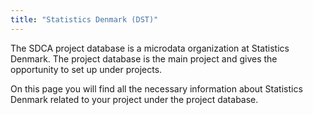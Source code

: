 ```yaml
---
title: "Statistics Denmark (DST)"
---
```

The SDCA project database is a microdata organization at Statistics Denmark. The project database is the main project and gives the opportunity to set up under projects. 

On this page you will find all the necessary information about Statistics Denmark related to your project under the project database.
